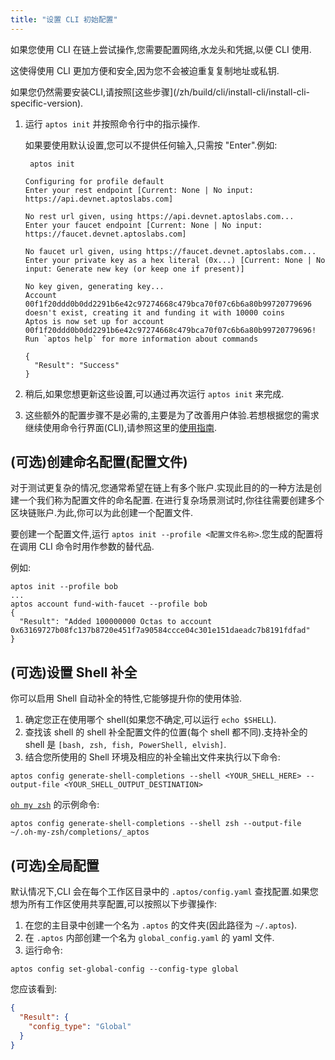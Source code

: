 ```yaml
---
title: "设置 CLI 初始配置"
---
```







如果您使用 CLI 在链上尝试操作,您需要配置网络,水龙头和凭据,以便 CLI 使用.

这使得使用 CLI 更加方便和安全,因为您不会被迫重复复制地址或私钥.

<Aside type="caution">
  如果您仍然需要安装CLI,请按照[这些步骤](/zh/build/cli/install-cli/install-cli-specific-version).
</Aside>

1. 运行 `aptos init` 并按照命令行中的指示操作.

   <Aside type="note" emoji="ℹ️">
     如果要使用默认设置,您可以不提供任何输入,只需按 &quot;Enter&quot;.例如:
   </Aside>

   ```shellscript filename="Terminal"
    aptos init
   ```

   ```shellscript filename="Output"
   Configuring for profile default
   Enter your rest endpoint [Current: None | No input: https://api.devnet.aptoslabs.com]

   No rest url given, using https://api.devnet.aptoslabs.com...
   Enter your faucet endpoint [Current: None | No input: https://faucet.devnet.aptoslabs.com]

   No faucet url given, using https://faucet.devnet.aptoslabs.com...
   Enter your private key as a hex literal (0x...) [Current: None | No input: Generate new key (or keep one if present)]

   No key given, generating key...
   Account 00f1f20ddd0b0dd2291b6e42c97274668c479bca70f07c6b6a80b99720779696 doesn't exist, creating it and funding it with 10000 coins
   Aptos is now set up for account 00f1f20ddd0b0dd2291b6e42c97274668c479bca70f07c6b6a80b99720779696!  Run `aptos help` for more information about commands

   {
     "Result": "Success"
   }
   ```

2. 稍后,如果您想更新这些设置,可以通过再次运行 `aptos init` 来完成.

3. 这些额外的配置步骤不是必需的,主要是为了改善用户体验.若想根据您的需求继续使用命令行界面(CLI),请参照这里的[使用指南](/zh/build/cli.mdx#%EF%B8%8F-using-the-aptos-cli).

## (可选)创建命名配置(配置文件)

对于测试更复杂的情况,您通常希望在链上有多个账户.实现此目的的一种方法是创建一个我们称为配置文件的命名配置.
在进行复杂场景测试时,你往往需要创建多个区块链账户.为此,你可以为此创建一个配置文件.

要创建一个配置文件,运行 `aptos init --profile <配置文件名称>`.您生成的配置将在调用 CLI 命令时用作参数的替代品.

例如:

```shellscript filename="Terminal"
aptos init --profile bob
...
aptos account fund-with-faucet --profile bob
{
  "Result": "Added 100000000 Octas to account 0x63169727b08fc137b8720e451f7a90584ccce04c301e151daeadc7b8191fdfad"
}
```

## (可选)设置 Shell 补全

你可以启用 Shell 自动补全的特性,它能够提升你的使用体验.

1. 确定您正在使用哪个 shell(如果您不确定,可以运行 `echo $SHELL`).
2. 查找该 shell 的 shell 补全配置文件的位置(每个 shell 都不同).支持补全的 shell 是 `[bash, zsh, fish, PowerShell, elvish]`.
3. 结合您所使用的 Shell 环境及相应的补全输出文件来执行以下命令:

```shellscript filename="Terminal"
aptos config generate-shell-completions --shell <YOUR_SHELL_HERE> --output-file <YOUR_SHELL_OUTPUT_DESTINATION>
```

[`oh my zsh`](https://ohmyz.sh/) 的示例命令:

```shellscript filename="Terminal"
aptos config generate-shell-completions --shell zsh --output-file ~/.oh-my-zsh/completions/_aptos
```

## (可选)全局配置

默认情况下,CLI 会在每个工作区目录中的 `.aptos/config.yaml` 查找配置.如果您想为所有工作区使用共享配置,可以按照以下步骤操作:

1. 在您的主目录中创建一个名为 `.aptos` 的文件夹(因此路径为 `~/.aptos`).
2. 在 `.aptos` 内部创建一个名为 `global_config.yaml` 的 yaml 文件.
3. 运行命令:

```shellscript filename="Terminal"
aptos config set-global-config --config-type global
```

您应该看到:

```json
{
  "Result": {
    "config_type": "Global"
  }
}
```
